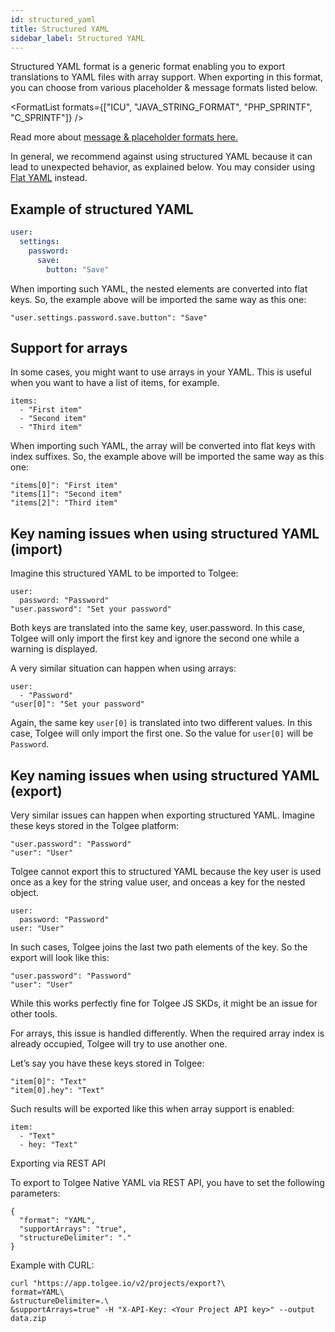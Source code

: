 ```yaml
---
id: structured_yaml
title: Structured YAML
sidebar_label: Structured YAML
---
```


Structured YAML format is a generic format enabling you to export translations to YAML files with array support.
When exporting in this format, you can choose from various placeholder & message formats listed below.


<FormatList formats={["ICU", "JAVA_STRING_FORMAT", "PHP_SPRINTF", "C_SPRINTF"]} />

Read more about [message & placeholder formats here.](./message_placeholder_format.mdx)

In general, we recommend against using structured YAML because it can lead to unexpected behavior, as explained below.
You may consider using [Flat YAML](flat_yaml.mdx) instead.

## Example of structured YAML

```yaml title="en.yaml"
user:
  settings:
    password:
      save:
        button: "Save"
```

When importing such YAML, the nested elements are converted into flat keys. So, the example above will be imported the same way as this one:
```
"user.settings.password.save.button": "Save"
```

## Support for arrays

In some cases, you might want to use arrays in your YAML. This is useful when you want to have a list of items, for example.
```
items:
  - "First item"
  - "Second item"
  - "Third item"
```

When importing such YAML, the array will be converted into flat keys with index suffixes. So, the example above will be imported the same way as this one:
```
"items[0]": "First item"
"items[1]": "Second item"
"items[2]": "Third item"
```

## Key naming issues when using structured YAML (import)

Imagine this structured YAML to be imported to Tolgee:
```
user:
  password: "Password"
"user.password": "Set your password"
```

Both keys are translated into the same key, user.password. In this case, Tolgee will only import the first key and ignore the second one while a warning is displayed.

A very similar situation can happen when using arrays:

```
user:
  - "Password"
"user[0]": "Set your password"
```

Again, the same key `user[0]` is translated into two different values. In this case, Tolgee will only import the first one. So the value for `user[0]` will be `Password`.

## Key naming issues when using structured YAML (export)

Very similar issues can happen when exporting structured YAML. Imagine these keys stored in the Tolgee platform:

```
"user.password": "Password"
"user": "User"
```

Tolgee cannot export this to structured YAML because the key user is used once as a key for the string value user, and onceas a key for the nested object.

```
user:
  password: "Password"
user: "User"
```

In such cases, Tolgee joins the last two path elements of the key. So the export will look like this:

```
"user.password": "Password"
"user": "User"
```

While this works perfectly fine for Tolgee JS SKDs, it might be an issue for other tools.

For arrays, this issue is handled differently. When the required array index is already occupied, Tolgee will try to use another one.

Let’s say you have these keys stored in Tolgee:

```
"item[0]": "Text"
"item[0].hey": "Text"
```

Such results will be exported like this when array support is enabled:

```
item:
  - "Text"
  - hey: "Text"
```

Exporting via REST API

To export to Tolgee Native YAML via REST API, you have to set the following parameters:
```
{
  "format": "YAML",
  "supportArrays": "true",
  "structureDelimiter": "."
}
```

Example with CURL:

```
curl "https://app.tolgee.io/v2/projects/export?\
format=YAML\
&structureDelimiter=.\
&supportArrays=true" -H "X-API-Key: <Your Project API key>" --output data.zip
```


<Importing />
